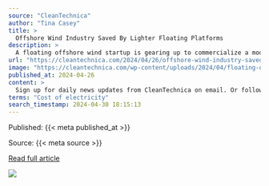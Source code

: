 ```yaml
---
source: "CleanTechnica"
author: "Tina Casey"
title: >
  Offshore Wind Industry Saved By Lighter Floating Platforms
description: >
  A floating offshore wind startup is gearing up to commercialize a modular, hyper-local assembly model to cut the cost of floating platforms. The post Offshore Wind Industry Saved By Lighter Floating Platforms appeared first on CleanTechnica.
url: "https://cleantechnica.com/2024/04/26/offshore-wind-industry-saved-by-lighter-floating-platforms/"
image: "https://cleantechnica.com/wp-content/uploads/2024/04/floating-offshore-wind-ocergy-octopus.png"
published_at: 2024-04-26
content: >
  Sign up for daily news updates from CleanTechnica on email. Or follow us on Google News!  The US offshore wind industry has been somewhat at sea of late, the latest development being the cancellation… [+8010 chars]
terms: "Cost of electricity"
search_timestamp: 2024-04-30 18:15:13
---
```



Published: {{< meta published_at >}}


Source: {{< meta source >}}


[Read full article]({{< meta url >}}){target='_blank'}



![](`r rmarkdown::metadata$image[1]`)
